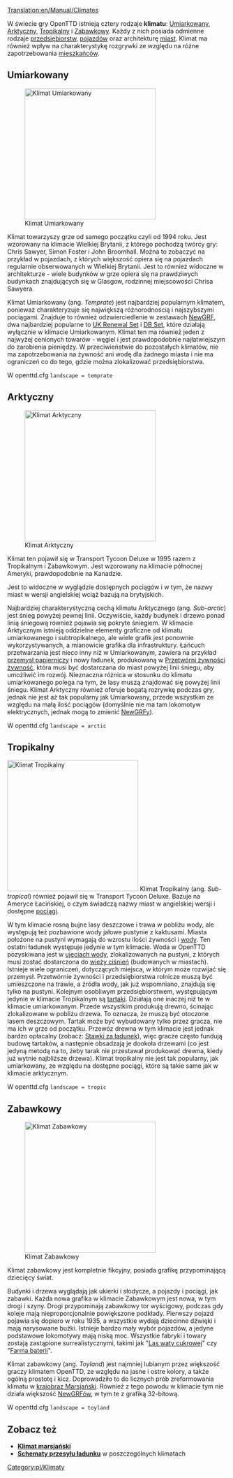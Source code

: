 [[Translation:en/Manual/Climates]]
{{pl/Spis treści}}

W świecie gry OpenTTD istnieją cztery rodzaje '''klimatu''': [[en/#Umiarkowany|Umiarkowany]], [[en/#Arktyczny|Arktyczny]], [[en/#Tropikalny|Tropikalny]] i [[en/#Zabawkowy|Zabawkowy]]. Każdy z nich posiada odmienne rodzaje [[pl/Manual/Przedsiębiorstwa|przedsiębiorstw]], [[pl/Manual/Pojazdy|pojazdów]] oraz architekturę [[pl/Manual/Miasta|miast]]. Klimat ma również wpływ na charakterystykę rozgrywki ze względu na różne zapotrzebowania [[pl/Domy|mieszkańców]].

==Umiarkowany==
[[File:en/Temperatescreenshot.png|thumb|left|300px|Klimat Umiarkowany]]

Klimat towarzyszy grze od samego początku czyli od 1994 roku. Jest wzorowany na klimacie Wielkiej Brytanii, z którego pochodzą twórcy gry: Chris Sawyer, Simon Foster i John Broomhall.
Można to zobaczyć na przykład w pojazdach, z których większość opiera się na pojazdach regularnie obserwowanych w Wielkiej Brytanii. Jest to również widoczne w architekturze - wiele budynków w grze opiera się na prawdziwych budynkach znajdujących się w Glasgow, rodzinnej miejscowości Chrisa Sawyera.

Klimat Umiarkowany (ang. ''Temprate'') jest najbardziej popularnym klimatem, ponieważ charakteryzuje się największą różnorodnością i najszybszymi pociągami. Znajduje to również odzwierciedlenie w zestawach [[pl/Manual/NewGRF|NewGRF]], dwa najbardziej popularne to [[pl/Community/NewGRF/UK Renewal Set|UK Renewal Set]] i [[pl/Community/NewGRF/DBSet|DB Set]], które działają wyłącznie w klimacie Umiarkowanym. Klimat ten ma również jeden z najwyżej cenionych towarów - węgiel i jest prawdopodobnie najłatwiejszym do zarobienia pieniędzy. W przeciwieństwie do pozostałych klimatów, nie ma zapotrzebowania na żywność ani wodę dla żadnego miasta i nie ma ograniczeń co do tego, gdzie można zlokalizować przedsiębiorstwa.

W openttd.cfg <code>landscape = temprate</code>

==Arktyczny==
[[File:en/Subarcticscreenshot.png|thumb|right|300px|Klimat Arktyczny]]

Klimat ten pojawił się w Transport Tycoon Deluxe w 1995 razem z Tropikalnym i Zabawkowym. Jest wzorowany na klimacie północnej Ameryki, prawdopodobnie na Kanadzie.

Jest to widoczne w wyglądzie dostępnych pociągów i w tym, że nazwy miast w wersji angielskiej wciąż bazują na brytyjskich. 

Najbardziej charakterystyczną cechą klimatu Arktycznego (ang. ''Sub-arctic'') jest śnieg powyżej pewnej linii. Oczywiście, każdy budynek i drzewo ponad linią śniegową również pojawia się pokryte śniegiem. W klimacie Arktycznym istnieją oddzielne elementy graficzne od klimatu umiarkowanego i subtropikalnego, ale wiele grafik jest ponownie wykorzystywanych, a mianowicie grafika dla infrastruktury. Łańcuch przetwarzania jest nieco inny niż w Umiarkowanym, zawiera na przykład [[pl/Manual/Base Set/Industries/Zakład papierniczy|przemysł papierniczy]] i nowy ładunek, produkowaną w [[pl/Manual/Base Set/Industries/Przetwórnia żywności|Przetwórni żywności]] [[pl/Manual/Base Set/Cargos/Żywność|żywność]], która musi być dostarczana do miast powyżej linii śniegu, aby umożliwić im rozwój. Nieznaczna różnica w stosunku do klimatu umiarkowanego polega na tym, że lasy muszą znajdować się powyżej linii śniegu. Klimat Arktyczny również oferuje bogatą rozrywkę podczas gry, jednak nie jest aż tak popularny jak Umiarkowany, przede wszystkim ze względu na małą ilość pociągów (domyślnie nie ma tam lokomotyw elektrycznych, jednak mogą to zmienić [[pl/Manual/NewGRF|NewGRFy]]).

W openttd.cfg <code>landscape = arctic</code>

==Tropikalny==

[[File:en/Subtropicalscreenshot.png|thumb|300px|left|Klimat Tropikalny]]
Klimat Tropikalny (ang. ''Sub-tropical'') również pojawił się w Transport Tycoon Deluxe. Bazuje na Ameryce Łacińskiej, o czym świadczą nazwy miast w angielskiej wersji i dostępne [[pl/Manual/Pociągi|pociągi]].

W tym klimacie rosną bujne lasy deszczowe i trawa w pobliżu wody, ale występują też pozbawione wody jałowe pustynie z kaktusami. Miasta położone na pustyni wymagają do wzrostu ilości żywności i [[pl/Manual/Base Set/Cargos/Woda|wody]]. Ten ostatni ładunek występuje jedynie w tym klimacie. Woda w OpenTTD pozyskiwana jest w [[pl/Manual/Base Set/Industries/Ujęcie wody|ujęciach wody]], zlokalizowanych na pustyni, z których musi zostać dostarczona do [[pl/Manual/Base Set/Industries/Wieża ciśnień|wieży ciśnień]] (budowanych w miastach). Istnieje wiele ograniczeń, dotyczących miejsca, w którym może rozwijać się przemysł. Przetwórnie żywności i przedsiębiorstwa rolnicze muszą być umieszczone na trawie, a źródła wody, jak już wspomniano, znajdują się tylko na pustyni. Kolejnym osobliwym przedsiębiorstwem, występującym jedynie w klimacie Tropikalnym są [[pl/Manual/Base Set/Industries/Tartak (tropikalny)|tartaki]]. Działają one inaczej niż te w klimacie umiarkowanym. Przede wszystkim produkują drewno, ścinając zlokalizowane w pobliżu drzewa. To oznacza, że muszą być otoczone lasem deszczowym. Tartak może być wybudowany tylko przez gracza, nie ma ich w grze od początku. Przewóz drewna w tym klimacie jest jednak bardzo opłacalny (zobacz: [[pl/Manual/Game Mechanics/Przychód za ładunek|Stawki za ładunek]]), więc gracze często fundują budowę tartaków, a następnie obsadzają je dookoła drzewami (co jest jedyną metodą na to, żeby tarak nie przestawał produkować drewna, kiedy już wytnie najbliższe drzewa).
Klimat tropikalny nie jest tak popularny, jak umiarkowany, ze względu na dostępne pociągi, które są takie same jak w klimacie arktycznym.

W openttd.cfg <code>landscape = tropic</code>

==Zabawkowy==
[[File:en/Toylandscreenshot.png|thumb|right|300px|Klimat Zabawkowy]]

Klimat zabawkowy jest kompletnie fikcyjny, posiada grafikę przypominającą dziecięcy świat.

Budynki i drzewa wyglądają jak ukierki i słodycze, a pojazdy i pociągi, jak zabawki. Każda nowa grafika w klimacie Zabawkowym jest nowa, w tym drogi i szyny. Drogi przypominają zabawkowy tor wyścigowy, podczas gdy koleje mają nieproporcjonalnie powiększone podkłady. Pierwszy pojazd pojawia się dopiero w roku 1935, a wszystkie wydają dziecinne dźwięki i mają narysowane buźki. Istnieje bardzo mały wybór pojazdów, a jedyne podstawowe lokomotywy mają niską moc. Wszystkie fabryki i towary zostają zastąpione surrealistycznymi, takimi jak "[[pl/Manual/Base Set/Industries/Las waty cukrowej|Las waty cukrowej]]" czy "[[pl/Manual/Base Set/Industries/Farma baterii|Farma baterii]]".

Klimat zabawkowy (ang. ''Toyland'') jest najmniej lubianym przez większość graczy klimatem OpenTTD, ze względu na jasne i ostre kolory, a także ogólną prostotę i kicz. Doprowadziło to do licznych prób zreformowania klimatu w [[pl/Community/NewGRF/Klimat Marsjański|krajobraz Marsjański]]. Również z tego powodu w  klimacie tym nie działa większość [[pl/Manual/NewGRF|NewGRFów]], w tym te z grafiką 32-bitową.

W openttd.cfg <code>landscape = toyland</code>

{{en/-}}

==Zobacz też==
* [[pl/Community/NewGRF/Klimat Marsjański|'''Klimat marsjański''']]
* [[:Template:pl/Navbox Schematy przesyłu|'''Schematy przesyłu ładunku''']] w poszczególnych klimatach

[[Category:pl/Klimaty]]